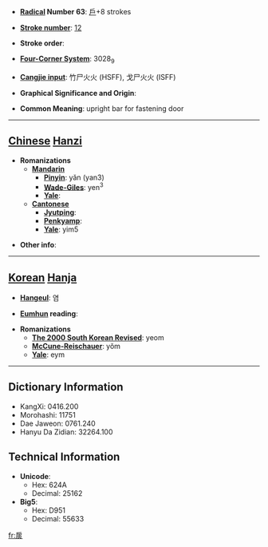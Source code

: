 * '''[[Wiktionary:Chinese radical index| Radical]] Number 63''': [[Wiktionary:Chinese radical index 戶|戶]]+8 strokes

* '''[[Wiktionary:Chinese total strokes index|Stroke number]]''': [[Wiktionary:Chinese total strokes index 12|12]]

* '''Stroke order''': 

* '''[[Wiktionary:Chinese four corner index|Four-Corner System]]''': 3028<sub>9</sub>

* '''[[Wiktionary:Chinese Cangjie index|Cangjie input]]''': 竹尸火火 (HSFF), 戈尸火火 (ISFF)

* '''Graphical Significance and Origin''': 

* '''Common Meaning''': upright bar for fastening door

----

== [[Chinese]] [[Hanzi]] ==

* '''Romanizations'''
** '''[[Mandarin]]'''
*** '''[[Pinyin]]''': yǎn (yan3)
*** '''[[Wade-Giles]]''': yen<sup>3</sup>
*** '''[[Yale]]''': 
** '''[[Cantonese]]'''
*** '''[[Jyutping]]''':
*** '''[[Penkyamp]]''': 
*** '''[[Yale]]''': yim5

* '''Other info''': 

----

== [[Korean]] [[Hanja]] ==

* '''[[Hangeul]]''': 염

* '''[[Eumhun]] reading''': 

* '''Romanizations'''
** '''[[The 2000 South Korean Revised Romanization|The 2000 South Korean Revised]]''': yeom
** '''[[McCune-Reischauer]]''': yŏm
** '''[[Yale]]''': eym

----

== Dictionary Information ==

* KangXi: 0416.200
* Morohashi: 11751
* Dae Jaweon: 0761.240
* Hanyu Da Zidian: 32264.100

== Technical Information ==

* '''Unicode''':
** Hex: 624A
** Decimal: 25162
* '''Big5''':
** Hex: D951
** Decimal: 55633

[[fr:扊]]